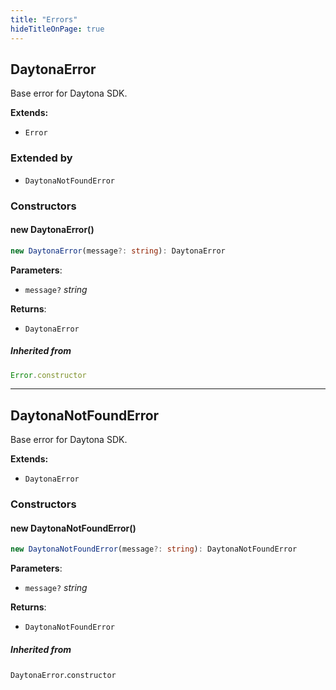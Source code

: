```yaml
---
title: "Errors"
hideTitleOnPage: true
---
```



## DaytonaError

Base error for Daytona SDK.

**Extends:**

- `Error`

### Extended by

- `DaytonaNotFoundError`

### Constructors

#### new DaytonaError()

```ts
new DaytonaError(message?: string): DaytonaError
```

**Parameters**:

- `message?` _string_

**Returns**:

- `DaytonaError`

##### Inherited from

```ts
Error.constructor
```

***

## DaytonaNotFoundError

Base error for Daytona SDK.

**Extends:**

- `DaytonaError`

### Constructors

#### new DaytonaNotFoundError()

```ts
new DaytonaNotFoundError(message?: string): DaytonaNotFoundError
```

**Parameters**:

- `message?` _string_

**Returns**:

- `DaytonaNotFoundError`

##### Inherited from

`DaytonaError`.`constructor`
